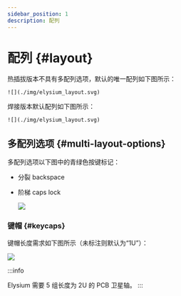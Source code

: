 ```yaml
---
sidebar_position: 1
description: 配列
---
```



# 配列 {#layout}

<Tabs queryString="pcb-variant">
  <TabItem value="hotswap" label="热插拔" default>

热插拔版本不具有多配列选项，默认的唯一配列如下图所示：

    ![](./img/elysium_layout.svg)

  </TabItem>
  <TabItem value="soldered" label="焊接">

焊接版本默认配列如下图所示：

    ![](./img/elysium_layout.svg)

## 多配列选项 {#multi-layout-options}

  多配列选项以下图中的青绿色按键标记：
  * 分裂 backspace
  * 阶梯 caps lock

    ![](./img/elysium_layout_variant.svg)

  </TabItem>
</Tabs>

### 键帽 {#keycaps}

键帽长度需求如下图所示（未标注则默认为“1U”）：

![](./img/elysium_layout_unit.svg)

:::info

Elysium 需要 5 组长度为 2U 的 PCB 卫星轴。
:::